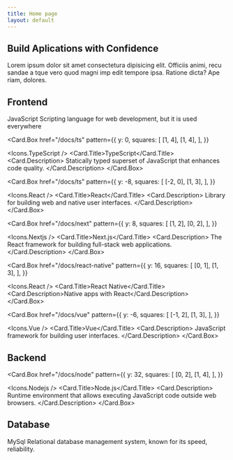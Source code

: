 ```yaml
---
title: Home page
layout: default
---
```


<section className="space-y-6 pb-8 pt-6 md:pb-12 md:pt-10 lg:py-32">
  <div className="container flex max-w-[64rem] flex-col items-center gap-4 text-center">
    <h1 className="font-heading text-3xl sm:text-5xl md:text-6xl lg:text-7xl">
      Build Aplications with Confidence
    </h1>
    <div className="max-w-[42rem] leading-normal text-muted-foreground sm:text-xl sm:leading-8">
      Lorem ipsum dolor sit amet consectetura dipisicing elit. Officiis animi,
      recu sandae a tque vero quod magni imp edit tempore ipsa. Ratione dicta?
      Ape riam, dolores.
    </div>
  </div>
</section>

<section
  id="frontend"
  className="container space-y-6 py-8 dark:bg-transparent md:py-10 lg:py-16"
>
  <div className="mx-auto flex max-w-[58rem] flex-col items-center space-y-4 text-center">
    <h2 className="font-heading text-3xl leading-[1.1] sm:text-3xl md:text-6xl">
      Frontend
    </h2>
  </div>
  <div className="mx-auto grid justify-center gap-4 sm:grid-cols-2 md:max-w-[64rem] md:grid-cols-3">
  <Card.Box
    href='/docs/js'
    pattern={{
      y: -12,
      squares: [
        [0, 2],
        [1, 3],
      ],
    }}
  >
      <Icons.JavaScript />
    <Card.Title>JavaScript</Card.Title>
    <Card.Description>Scripting language for web development, but it is used everywhere</Card.Description>
  </Card.Box>

<Card.Box
  href="/docs/ts"
  pattern={{
    y: 0,
    squares: [
      [1, 4],
      [1, 4],
    ],
  }}
>
  <Icons.TypeScript />
  <Card.Title>TypeScript</Card.Title>
  <Card.Description>
    Statically typed superset of JavaScript that enhances code quality.
  </Card.Description>
</Card.Box>

<Card.Box
  href="/docs/ts"
  pattern={{
    y: -8,
    squares: [
      [-2, 0],
      [1, 3],
    ],
  }}
>
  <Icons.React />
  <Card.Title>React</Card.Title>
  <Card.Description>
    Library for building web and native user interfaces.
  </Card.Description>
</Card.Box>

<Card.Box
  href="/docs/next"
  pattern={{
    y: 8,
    squares: [
      [1, 2],
      [0, 2],
    ],
  }}
>
  <Icons.Nextjs />
  <Card.Title>Next.js</Card.Title>
  <Card.Description>
    The React framework for building full-stack web applications.
  </Card.Description>
</Card.Box>

<Card.Box
  href="/docs/react-native"
  pattern={{
    y: 16,
    squares: [
      [0, 1],
      [1, 3],
    ],
  }}
>
  <Icons.React />
  <Card.Title>React Native</Card.Title>
  <Card.Description>Native apps with React</Card.Description>
</Card.Box>

<Card.Box
  href="/docs/vue"
  pattern={{
    y: -6,
    squares: [
      [-1, 2],
      [1, 3],
    ],
  }}
>
  <Icons.Vue />
  <Card.Title>Vue</Card.Title>
  <Card.Description>
    JavaScript framework for building user interfaces.
  </Card.Description>
</Card.Box>

</div>
</section>

<section
  id="backend"
  className="container space-y-6 bg-slate-50 py-8 dark:bg-transparent md:py-10 lg:py-16"
>
  <div className="mx-auto flex max-w-[58rem] flex-col items-center space-y-4 text-center">
    <h2 className="font-heading text-3xl leading-[1.1] sm:text-3xl md:text-6xl">
      Backend
    </h2>
  </div>
  <div className="mx-auto grid justify-center gap-4 sm:grid-cols-2 md:max-w-[64rem] md:grid-cols-3">

<Card.Box
  href="/docs/node"
  pattern={{
    y: 32,
    squares: [
      [0, 2],
      [1, 4],
    ],
  }}
>
  <Icons.Nodejs />
  <Card.Title>Node.js</Card.Title>
  <Card.Description>
    Runtime environment that allows executing JavaScript code outside web
    browsers.
  </Card.Description>
</Card.Box>

  </div>
</section>

<section
  id="database"
  className="container space-y-6  py-8 dark:bg-transparent md:py-10 lg:py-16"
>
  <div className="mx-auto flex max-w-[58rem] flex-col items-center space-y-4 text-center">
    <h2 className="font-heading text-3xl leading-[1.1] sm:text-3xl md:text-6xl">
      Database
    </h2>
  </div>
  <div className="mx-auto grid justify-center gap-4 sm:grid-cols-2 md:max-w-[64rem] md:grid-cols-3">
  <Card.Box
    href='/docs/mysql'
    pattern={{
      y: 22,
      squares: [[0, 1]],
    }}
  >
    <Icons.PlanetScale />
    <Card.Title>MySql</Card.Title>
    <Card.Description>Relational database management system, known for its speed, reliability.</Card.Description>
  </Card.Box>

  </div>
</section>
